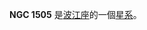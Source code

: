 {{NGCInfoBox|NGCID=NGC 1505|發現者=哦曼特·史東|發現日期=1886年-月-日|其他編號=MCG -2-11-9,NPM1G -09.0181|曆元=J2000.0|赤經=4時2分36.3秒
|赤緯=-9°19'19"|星座=波江座|星體=星系|星等=13.7|表面亮度=13.1|藍等=14.7}}

'''NGC 1505''' 是[[波江座|波江座]]的一個[[星系|星系]]。

{{NGCReference|1505}}
{{Catalogs|NGC=1505}}